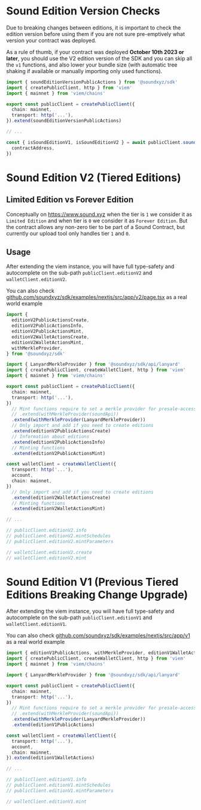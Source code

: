 # Sound Edition Version Checks

Due to breaking changes between editions, it is important to check the edition version before using them if you are not sure pre-emptively what version your contract was deployed.

As a rule of thumb, if your contract was deployed **October 10th 2023 or later**, you should use the V2 edition version of the SDK and you can skip all the `v1` functions, and also lower your bundle size (with automatic tree shaking if available or manually importing only used functions).

```ts
import { soundEditionVersionPublicActions } from '@soundxyz/sdk'
import { createPublicClient, http } from 'viem'
import { mainnet } from 'viem/chains'

export const publicClient = createPublicClient({
  chain: mainnet,
  transport: http('...'),
}).extend(soundEditionVersionPublicActions)

// ...

const { isSoundEditionV1, isSoundEditionV2 } = await publicClient.soundEditionVersion({
  contractAddress,
})
```

# Sound Edition V2 (Tiered Editions)

## Limited Edition vs Forever Edition

Conceptually on https://www.sound.xyz when the tier is `1` we consider it as `Limited Edition` and when tier is `0` we consider it as `Forever Edition`. But the contract allows any non-zero tier to be part of a Sound Contract, but currently our upload tool only handles tier `1` and `0`.

## Usage

After extending the viem instance, you will have full type-safety and autocomplete on the sub-path `publicClient.editionV2` and `walletClient.editionV2`.

You can also check [github.com/soundxyz/sdk/examples/nextjs/src/app/v2/page.tsx](https://github.com/soundxyz/sdk/blob/main/examples/nextjs/src/app/v2/page.tsx) as a real world example

```ts
import {
  editionV2PublicActionsCreate,
  editionV2PublicActionsInfo,
  editionV2PublicActionsMint,
  editionV2WalletActionsCreate,
  editionV2WalletActionsMint,
  withMerkleProvider,
} from '@soundxyz/sdk'

import { LanyardMerkleProvider } from '@soundxyz/sdk/api/lanyard'
import { createPublicClient, createWalletClient, http } from 'viem'
import { mainnet } from 'viem/chains'

export const publicClient = createPublicClient({
  chain: mainnet,
  transport: http('...'),
})
  // Mint functions require to set a merkle provider for presale-access checks, if you have access to Sound API, you can use the sound api instance as merkle provider
  // .extend(withMerkleProvider(soundApi))
  .extend(withMerkleProvider(LanyardMerkleProvider))
  // Only import and add if you need to create editions
  .extend(editionV2PublicActionsCreate)
  // Information about editions
  .extend(editionV2PublicActionsInfo)
  // Minting functions
  .extend(editionV2PublicActionsMint)

const walletClient = createWalletClient({
  transport: http('...'),
  account,
  chain: mainnet,
})
  // Only import and add if you need to create editions
  .extend(editionV2WalletActionsCreate)
  // Minting functions
  .extend(editionV2WalletActionsMint)

// ...

// publicClient.editionV2.info
// publicClient.editionV2.mintSchedules
// publicClient.editionV2.mintParameters

// walletClient.editionV2.create
// walletClient.editionV2.mint
```

# Sound Edition V1 (Previous Tiered Editions Breaking Change Upgrade)

After extending the viem instance, you will have full type-safety and autocomplete on the sub-path `publicClient.editionV1` and `walletClient.editionV1`.

You can also check [github.com/soundxyz/sdk/examples/nextjs/src/app/v1](https://github.com/soundxyz/sdk/blob/main/examples/nextjs/src/app/v1) as a real world example

```ts
import { editionV1PublicActions, withMerkleProvider, editionV1WalletActions } from '@soundxyz/sdk'
import { createPublicClient, createWalletClient, http } from 'viem'
import { mainnet } from 'viem/chains'

import { LanyardMerkleProvider } from '@soundxyz/sdk/api/lanyard'

export const publicClient = createPublicClient({
  chain: mainnet,
  transport: http('...'),
})
  // Mint functions require to set a merkle provider for presale-access checks, if you have access to Sound API, you can use the sound api instance as merkle provider
  // .extend(withMerkleProvider(soundApi))
  .extend(withMerkleProvider(LanyardMerkleProvider))
  .extend(editionV1PublicActions)

const walletClient = createWalletClient({
  transport: http('...'),
  account,
  chain: mainnet,
}).extend(editionV1WalletActions)

// ...

// publicClient.editionV1.info
// publicClient.editionV1.mintSchedules
// publicClient.editionV1.mintParameters

// walletClient.editionV1.mint
```
